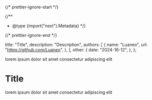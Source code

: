 {/* prettier-ignore-start */}

{/**
 * @type {import("next").Metadata}
 */}

{/* prettier-ignore-end */}

  title: "Title",
  description: "Description",
  authors: [
    {
      name: "Luaneo",
      url: "https://github.com/Luaneo",
    },
  ],
  other: {
    date: "2024-16-12",
  },
};

lorem ipsum dolor sit amet consectetur adipiscing elit

# Title

lorem ipsum dolor sit amet consectetur adipiscing elit
